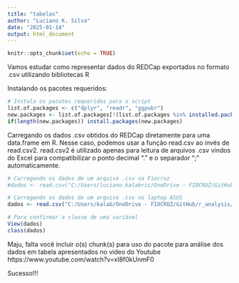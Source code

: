 ```yaml
---
title: "tabelas"
author: "Luciano K. Silva"
date: "2025-01-14"
output: html_document
---
```


```r
knitr::opts_chunk$set(echo = TRUE)
```

Vamos estudar como representar dados do REDCap exportados no formato .csv utilizando bibliotecas R

Instalando os pacotes requeridos:

```r
# Instala os pacotes requeridos para o script
list.of.packages <- c("dplyr", "readr", "ggpubr")
new.packages <- list.of.packages[!(list.of.packages %in% installed.packages()[,"Package"])]
if(length(new.packages)) install.packages(new.packages)
```

Carregando os dados .csv obtidos do REDCap diretamente para uma data.frame em R. Nesse caso, podemos usar a função read.csv ao invés de read.csv2. read.csv2 é utilizado apenas para leitura de arquivos .csv vindos do Excel para compatibilizar o ponto decimal "." e o separador ";" automaticamente.

```r
# Carregando os dados de um arquivo .csv na Fiocruz
#dados <- read.csv("C:/Users/luciano.kalabric/OneDrive - FIOCRUZ/GitHub/r_analysis/datasets/tabela1_MP.csv")

# Carregando os dados de um arquivo .csv no laptop ASUS
dados <- read.csv("C:/Users/kalab/OneDrive - FIOCRUZ/GitHub/r_analysis/datasets/tabela1_MP.csv")

# Para confirmar a classe de uma variável
View(dados)
class(dados)
```

Maju, falta você incluir o(s) chunk(s) para uso do pacote para análise dos dados em tabela apresentados no video do Youtube https://www.youtube.com/watch?v=xI8f0kUnmF0

Sucesso!!!

```r




```

